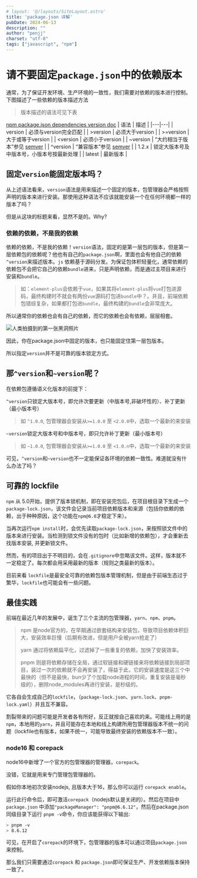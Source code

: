 ```yaml
---
# layout: '@/layouts/SiteLayout.astro'
title: 'package.json 详解'
pubDate: 2024-06-13
description: ""
author: "penjj"
charset: "utf-8"
tags: ["javascript", "npm"]
---
```




# 请不要固定`package.json`中的依赖版本

通常，为了保证开发环境、生产环境的一致性，我们需要对依赖的版本进行控制。下图描述了一些依赖的版本描述方法

> 版本描述的语法可见下表

[npm package.json dependencies version doc](https://docs.npmjs.com/cli/v7/configuring-npm/package-json/#dependencies)
| 语法 | 描述 |
|---|---|
| version | 必须与version完全匹配 |
| >version | 必须大于version |
| >=version | 大于或等于version |
| \<version | 必须小于version |
| ~version | “大约相当于版本”参见 [semver](https://github.com/npm/node-semver#versions) |
| ^version | “兼容版本”参见 [semver](https://github.com/npm/node-semver#versions) |
| 1.2.x | 锁定大版本号及中版本号，小版本号按最新处理 |
| latest | 最新版本 |



## 固定`version`能固定版本吗？
从上述语法看来，`version`语法是用来描述一个固定的版本，包管理器会严格按照声明的版本来进行安装。那使用这种语法不应该就能安装一个在任何环境都一样的版本了吗？

但是从这块的标题来看，显然不是的。Why?

### 依赖的依赖，不是我的依赖
依赖的依赖，不是我的依赖！`version`语法，固定的是第一层包的版本，但是第一层依赖包的依赖呢？他也有自己的`package.json`啊，里面也会有他自己的依赖`^version`来描述版本。`js`
依赖基于源码分发。为保证包体积轻量化，通常依赖的依赖包不会把它自己的依赖`bundle`进来，只是声明依赖，而是通过主项目来进行安装和`bundle`。

> 如：`element-plus`会依赖于`vue`，如果其将`element-plus`将`vue`打包进源码，最终构建时不就会有两份`vue`源码打包进`bundle`中？。并且，前端依赖包错综复杂，如果都打包进`bundle`，最终构建的`bundle`会非常庞大。

所以通常你的依赖也会有自己的依赖，而它的依赖也会有依赖，层层相套。

<Image src={hole} alt="人类拍摄到的第一张黑洞照片"/>

因此，你在package.json中固定的版本，也只能固定住第一层包版本。

所以指定`version`并不是可靠的版本锁定方式。

## 那`^version`和`~version`呢？

在依赖包遵循语义化版本的前提下：

`^version`只锁定大版本号，即允许次要更新（中版本号,非破坏性的）、补丁更新（最小版本号）
> 如 `^1.0.0`, 包管理器会安装从`>=1.0.0` 至 `<2.0.0`中，选取一个最新的来安装

`~version`锁定大版本号和中版本号，即只允许补丁更新（最小版本号）
> 如 `~1.0.0`, 包管理器会安装从`>=1.0.0` 至 `<1.0.n`中，选取一个最新的来安装

可见，`^version`和`~version`也不一定能保证各环境的依赖一致性。难道就没有什么办法了吗？


## 可靠的 lockfile

`npm` 从 5.0开始，提供了版本锁机制，即在安装完包后，在项目根目录下生成一个`package-lock.json`，该文件会记录当前项目依赖版本和来源（包括你依赖的依赖，出于种种原因，这个功能在`npm@6.0`才稳定下来）。

当再次运行`npm install`时，会优先读取`package-lock.json`，来按照锁文件中的版本来进行安装。当检测到锁文件没有的包时（比如新增的依赖包），才会重新去找版本安装, 并更新锁文件。

然而，有的项目出于不明目的，会在`.gitignore`中忽略该文件。这样，版本就不一定稳定了。每次都会用采用最新的版本（规则之类最新的版本）。

目前来看 `lockfile`是最安全可靠的依赖包版本管理机制，但是由于前端生态过于繁华，`lockfile`也可能会有一些问题。


## 最佳实践
前端在最近几年的发展中，诞生了三个主流的包管理器，`yarn`、`npm`、`pnpm`。

> npm 是node官方的，在早期通过嵌套结构来安装包，导致项目依赖体积巨大，安装效率巨慢（后期有改进，但是用户全被yarn抢走了）
> 
> yarn 通过将依赖扁平化，过滤掉了一些重复的依赖，加快了安装效率。
>
> pnpm 则是将依赖存储在全局，通过软链接和硬链接来将依赖链接到局部项目，装过一次的依赖就不会再安装了，得益于此，它的安装速度是这三个中最快的（但不是最快，bun少了个加载node进程的时间，重复安装是毫秒级的），删除node_modules再进行安装，是秒级的。

它各自会生成自己的`lockfile`，（`package-lock.json`、`yarn.lock`、`pnpm-lock.yaml`）并且互不兼容。

割裂带来的问题可能是开发者各有所好，反正就按自己喜欢的来。可能线上用的是`npm`，本地用的`yarn`，并且可能存在本地和线上构建所用包管理器版本不统一的问题（lockfile也有版本，如果不统一，可能导致最终安装的依赖版本不一致）。


### node16 和 corepack
node16中新增了一个官方的包管理器的管理器，`corepack`。

没错，它就是用来专门管理包管理器的。

假如你本地初次安装nodejs, 且版本大于16，那么你可以运行 `corepack enable`。

运行此行命令后，即可激活`corepack`（nodejs默认是关闭的）。然后在项目中`package.json`
中添加`"packageManager": "pnpm@6.6.12"`，然后在package.json同级目录下运行 `pnpm -v`命令，你应该能获得以下输出:

```bash
> pnpm -v
> 8.6.12
```

可见，在开启了`corepack`的环境下，包管理器的版本可以通过项目`package.json`来控制。

那么我们只需要通过`corepack` 和 `package.json`即可保证生产、开发依赖版本保持一致了。
